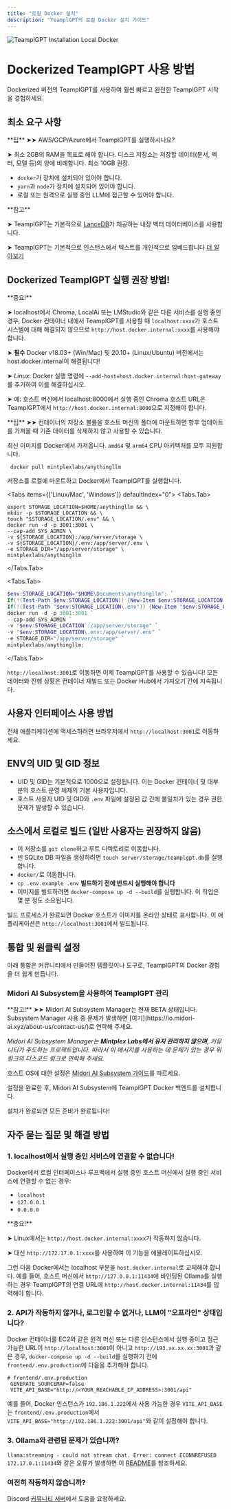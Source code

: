 ```yaml
---
title: "로컬 Docker 설치"
description: "TeamplGPT의 로컬 Docker 설치 가이드"
---
```



<Image
  src="/images/getting-started/installation/local-docker/header-image.png"
  height={1080}
  width={1920}
  quality={100}
  alt="TeamplGPT Installation Local Docker"
/>

# Dockerized TeamplGPT 사용 방법

Dockerized 버전의 TeamplGPT를 사용하여 훨씬 빠르고 완전한 TeamplGPT 시작을 경험하세요.

## 최소 요구 사항

<Callout type="info" emoji="️💡">
  **팁** ➤➤ AWS/GCP/Azure에서 TeamplGPT를 실행하시나요?

➤ 최소 2GB의 RAM을 목표로 해야 합니다. 디스크 저장소는 저장할 데이터(문서, 벡터, 모델 등)의 양에 비례합니다. 최소 10GB 권장.

</Callout>

- `docker`가 장치에 설치되어 있어야 합니다.
- `yarn`과 `node`가 장치에 설치되어 있어야 합니다.
- 로컬 또는 원격으로 실행 중인 LLM에 접근할 수 있어야 합니다.

<Callout type="info" emoji="️💡">
  **참고**

➤ TeamplGPT는 기본적으로 [LanceDB](https://github.com/lancedb/lancedb)가 제공하는 내장 벡터 데이터베이스를 사용합니다.

➤ TeamplGPT는 기본적으로 인스턴스에서 텍스트를 개인적으로 임베드합니다 [더 알아보기](../server/storage/models/README.md)

</Callout>

## Dockerized TeamplGPT 실행 권장 방법!

<Callout type="warning" emoji="️⚠️">
  **중요!**

➤ localhost에서 Chroma, LocalAi 또는 LMStudio와 같은 다른 서비스를 실행 중인 경우, Docker 컨테이너 내에서 TeamplGPT를 사용할 때 `localhost:xxxx`가 호스트 시스템에 대해 해결되지 않으므로 `http://host.docker.internal:xxxx`를 사용해야 합니다.

➤ **필수** Docker v18.03+ (Win/Mac) 및 20.10+ (Linux/Ubuntu) 버전에서는 host.docker.internal이 해결됩니다!

➤ _Linux_: Docker 실행 명령에 `--add-host=host.docker.internal:host-gateway`를 추가하여 이를 해결하십시오.

➤ 예: 호스트 머신에서 localhost:8000에서 실행 중인 Chroma 호스트 URL은 TeamplGPT에서 `http://host.docker.internal:8000`으로 지정해야 합니다.

</Callout>

<Callout type="info" emoji="️💡">
  **팁** ➤➤ 컨테이너의 저장소 볼륨을 호스트 머신의 폴더에 마운트하면 향후 업데이트를 가져올 때 기존 데이터를 삭제하지 않고 사용할 수 있습니다.
</Callout>

최신 이미지를 Docker에서 가져옵니다. `amd64` 및 `arm64` CPU 아키텍처를 모두 지원합니다.

```shell
 docker pull mintplexlabs/anythingllm
```

저장소를 로컬에 마운트하고 Docker에서 TeamplGPT를 실행합니다.

<Tabs items={['Linux/Mac', 'Windows']} defaultIndex="0">
  <Tabs.Tab>
  ```shell copy showLineNumbers
  export STORAGE_LOCATION=$HOME/anythingllm && \
  mkdir -p $STORAGE_LOCATION && \
  touch "$STORAGE_LOCATION/.env" && \
  docker run -d -p 3001:3001 \
  --cap-add SYS_ADMIN \
  -v ${STORAGE_LOCATION}:/app/server/storage \
  -v ${STORAGE_LOCATION}/.env:/app/server/.env \
  -e STORAGE_DIR="/app/server/storage" \
  mintplexlabs/anythingllm
  ```
 </Tabs.Tab>

 <Tabs.Tab>
  ```powershell copy showLineNumbers
  $env:STORAGE_LOCATION="$HOME\Documents\anythingllm"; `
  If(!(Test-Path $env:STORAGE_LOCATION)) {New-Item $env:STORAGE_LOCATION -ItemType Directory}; `
  If(!(Test-Path "$env:STORAGE_LOCATION\.env")) {New-Item "$env:STORAGE_LOCATION\.env" -ItemType File}; `
  docker run -d -p 3001:3001 `
  --cap-add SYS_ADMIN `
  -v "$env:STORAGE_LOCATION`:/app/server/storage" `
  -v "$env:STORAGE_LOCATION\.env:/app/server/.env" `
  -e STORAGE_DIR="/app/server/storage" `
  mintplexlabs/anythingllm;
  ```
 </Tabs.Tab>
</Tabs>

`http://localhost:3001`로 이동하면 이제 TeamplGPT를 사용할 수 있습니다! 모든 데이터와 진행 상황은 컨테이너 재빌드 또는 Docker Hub에서 가져오기 간에 지속됩니다.

## 사용자 인터페이스 사용 방법

전체 애플리케이션에 액세스하려면 브라우저에서 `http://localhost:3001`로 이동하세요.

## ENV의 UID 및 GID 정보

- UID 및 GID는 기본적으로 1000으로 설정됩니다. 이는 Docker 컨테이너 및 대부분의 호스트 운영 체제의 기본 사용자입니다.
- 호스트 사용자 UID 및 GID와 `.env` 파일에 설정된 값 간에 불일치가 있는 경우 권한 문제가 발생할 수 있습니다.

## 소스에서 로컬로 빌드 (일반 사용자는 권장하지 않음)

- 이 저장소를 `git clone`하고 루트 디렉토리로 이동합니다.
- 빈 SQLite DB 파일을 생성하려면 `touch server/storage/teamplgpt.db`를 실행합니다.
- `docker/`로 이동합니다.
- `cp .env.example .env` **빌드하기 전에 반드시 실행해야 합니다**
- 이미지를 빌드하려면 `docker-compose up -d --build`를 실행합니다. 이 작업은 몇 분 정도 소요됩니다.

빌드 프로세스가 완료되면 Docker 호스트가 이미지를 온라인 상태로 표시합니다. 이 애플리케이션은 `http://localhost:3001`에서 빌드됩니다.

## 통합 및 원클릭 설정

아래 통합은 커뮤니티에서 만들어진 템플릿이나 도구로, TeamplGPT의 Docker 경험을 더 쉽게 만듭니다.

### Midori AI Subsystem을 사용하여 TeamplGPT 관리

<Callout type="warning" emoji="️💡">
  **참고!** ➤➤ Midori AI Subsystem Manager는 현재 BETA 상태입니다. Subsystem Manager 사용 중 문제가 발생하면 [여기](https://io.midori-ai.xyz/about-us/contact-us/)로 연락해 주세요.

_Midori AI Subsystem Manager는 **Mintplex Labs에서 유지 관리하지 않으며**, 커뮤니티가 주도하는 프로젝트입니다. 따라서 이 메시지를 사용하는 데 문제가 있는 경우 위 링크의 디스코드 링크로 연락해 주세요._

</Callout>

호스트 OS에 대한 설정은 [Midori AI Subsystem 가이드](https://io.midori-ai.xyz/subsystem/manager/)를 따르세요.

설정을 완료한 후, Midori AI Subsystem에 TeamplGPT Docker 백엔드를 설치합니다.

설치가 완료되면 모든 준비가 완료됩니다!

## 자주 묻는 질문 및 해결 방법

### 1. localhost에서 실행 중인 서비스에 연결할 수 없습니다!

Docker에서 로컬 인터페이스나 루프백에서 실행 중인 호스트 머신에서 실행 중인 서비스에 연결할 수 없는 경우:

- `localhost`
- `127.0.0.1`
- `0.0.0.0`

<Callout type="warning" emoji="️⚠️">
  **중요!**

➤ Linux에서는 `http://host.docker.internal:xxxx`가 작동하지 않습니다.

➤ 대신 `http://172.17.0.1:xxxx`를 사용하여 이 기능을 에뮬레이트하십시오.

</Callout>

그런 다음 Docker에서는 localhost 부분을 `host.docker.internal`로 교체해야 합니다. 예를 들어, 호스트 머신에서 `http://127.0.0.1:11434`에 바인딩된 Ollama를 실행하는 경우 TeamplGPT의 연결 URL에 `http://host.docker.internal:11434`를 입력해야 합니다.

### 2. API가 작동하지 않거나, 로그인할 수 없거나, LLM이 "오프라인" 상태입니다?

Docker 컨테이너를 EC2와 같은 원격 머신 또는 다른 인스턴스에서 실행 중이고 접근 가능한 URL이 `http://localhost:3001`이 아니고 `http://193.xx.xx.xx:3001`과 같은 경우, `docker-compose up -d --build`를 실행하기 전에 `frontend/.env.production`에 다음을 추가해야 합니다.

```shell copy showLineNumbers
# frontend/.env.production
 GENERATE_SOURCEMAP=false
 VITE_API_BASE="http://<YOUR_REACHABLE_IP_ADDRESS>:3001/api"
```

예를 들어, Docker 인스턴스가 `192.186.1.222`에서 사용 가능한 경우 `VITE_API_BASE`는 `frontend/.env.production`에서 `VITE_API_BASE="http://192.186.1.222:3001/api"`와 같이 설정해야 합니다.

### 3. Ollama와 관련된 문제가 있습니까?

`llama:streaming - could not stream chat. Error: connect ECONNREFUSED 172.17.0.1:11434`와 같은 오류가 발생하면 이 [README](https://github.com/Mintplex-Labs/anything-llm/tree/master/server/utils/AiProviders/ollama)를 참조하세요.

### 여전히 작동하지 않습니까?

Discord [커뮤니티 서버](https://discord.gg/6UyHPeGZAC)에서 도움을 요청하세요.
